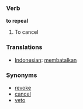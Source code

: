 === Verb ===

'''to repeal'''

# To cancel

=== Translations ===
*[[Indonesian]]: [[batal|membatalkan]]

=== Synonyms ===
*[[revoke]]
*[[cancel]]
*[[veto]]
